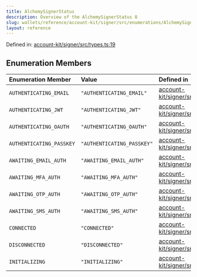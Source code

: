 ```yaml
---
title: AlchemySignerStatus
description: Overview of the AlchemySignerStatus 8
slug: wallets/reference/account-kit/signer/src/enumerations/AlchemySignerStatus
layout: reference
---
```


Defined in: [account-kit/signer/src/types.ts:19](https://github.com/alchemyplatform/aa-sdk/blob/923a52171f7246172caf350853843e6680197da9/account-kit/signer/src/types.ts#L19)

## Enumeration Members

| Enumeration Member                                         | Value                      | Defined in                                                                                                                                                        |
| :--------------------------------------------------------- | :------------------------- | :---------------------------------------------------------------------------------------------------------------------------------------------------------------- |
| <a id="authenticating_email" /> `AUTHENTICATING_EMAIL`     | `"AUTHENTICATING_EMAIL"`   | [account-kit/signer/src/types.ts:24](https://github.com/alchemyplatform/aa-sdk/blob/923a52171f7246172caf350853843e6680197da9/account-kit/signer/src/types.ts#L24) |
| <a id="authenticating_jwt" /> `AUTHENTICATING_JWT`         | `"AUTHENTICATING_JWT"`     | [account-kit/signer/src/types.ts:26](https://github.com/alchemyplatform/aa-sdk/blob/923a52171f7246172caf350853843e6680197da9/account-kit/signer/src/types.ts#L26) |
| <a id="authenticating_oauth" /> `AUTHENTICATING_OAUTH`     | `"AUTHENTICATING_OAUTH"`   | [account-kit/signer/src/types.ts:25](https://github.com/alchemyplatform/aa-sdk/blob/923a52171f7246172caf350853843e6680197da9/account-kit/signer/src/types.ts#L25) |
| <a id="authenticating_passkey" /> `AUTHENTICATING_PASSKEY` | `"AUTHENTICATING_PASSKEY"` | [account-kit/signer/src/types.ts:23](https://github.com/alchemyplatform/aa-sdk/blob/923a52171f7246172caf350853843e6680197da9/account-kit/signer/src/types.ts#L23) |
| <a id="awaiting_email_auth" /> `AWAITING_EMAIL_AUTH`       | `"AWAITING_EMAIL_AUTH"`    | [account-kit/signer/src/types.ts:27](https://github.com/alchemyplatform/aa-sdk/blob/923a52171f7246172caf350853843e6680197da9/account-kit/signer/src/types.ts#L27) |
| <a id="awaiting_mfa_auth" /> `AWAITING_MFA_AUTH`           | `"AWAITING_MFA_AUTH"`      | [account-kit/signer/src/types.ts:30](https://github.com/alchemyplatform/aa-sdk/blob/923a52171f7246172caf350853843e6680197da9/account-kit/signer/src/types.ts#L30) |
| <a id="awaiting_otp_auth" /> `AWAITING_OTP_AUTH`           | `"AWAITING_OTP_AUTH"`      | [account-kit/signer/src/types.ts:29](https://github.com/alchemyplatform/aa-sdk/blob/923a52171f7246172caf350853843e6680197da9/account-kit/signer/src/types.ts#L29) |
| <a id="awaiting_sms_auth" /> `AWAITING_SMS_AUTH`           | `"AWAITING_SMS_AUTH"`      | [account-kit/signer/src/types.ts:28](https://github.com/alchemyplatform/aa-sdk/blob/923a52171f7246172caf350853843e6680197da9/account-kit/signer/src/types.ts#L28) |
| <a id="connected" /> `CONNECTED`                           | `"CONNECTED"`              | [account-kit/signer/src/types.ts:21](https://github.com/alchemyplatform/aa-sdk/blob/923a52171f7246172caf350853843e6680197da9/account-kit/signer/src/types.ts#L21) |
| <a id="disconnected" /> `DISCONNECTED`                     | `"DISCONNECTED"`           | [account-kit/signer/src/types.ts:22](https://github.com/alchemyplatform/aa-sdk/blob/923a52171f7246172caf350853843e6680197da9/account-kit/signer/src/types.ts#L22) |
| <a id="initializing" /> `INITIALIZING`                     | `"INITIALIZING"`           | [account-kit/signer/src/types.ts:20](https://github.com/alchemyplatform/aa-sdk/blob/923a52171f7246172caf350853843e6680197da9/account-kit/signer/src/types.ts#L20) |
